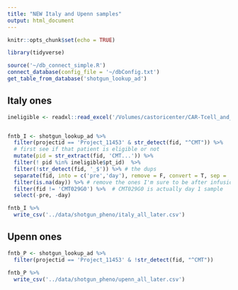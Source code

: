 ```yaml
---
title: "NEW Italy and Upenn samples"
output: html_document
---
```


```r
knitr::opts_chunk$set(echo = TRUE)
```

```r
library(tidyverse)
```

```r
source('~/db_connect_simple.R')
connect_database(config_file = '~/dbConfig.txt')
get_table_from_database('shotgun_lookup_ad')
```

## Italy ones

```r
ineligible <- readxl::read_excel('/Volumes/castoricenter/CAR-Tcell_and_Microbiota/Italy/samples/opbg_sampleskey_with_oligoid_v2.xlsx', sheet = 2)


fntb_I <- shotgun_lookup_ad %>% 
  filter(projectid == 'Project_11453' & str_detect(fid, "^CMT")) %>% 
  # first see if that patient is eligible or not 
  mutate(pid = str_extract(fid, 'CMT...')) %>% 
  filter(! pid %in% ineligible$pt_id)  %>% 
  filter(!str_detect(fid, '_$')) %>% # the dups
  separate(fid, into = c('pre','day'), remove = F, convert = T, sep = '_') %>% 
  filter(is.na(day)) %>% # remove the ones I'm sure to be after infusion
  filter(fid != 'CMT029G0') %>%  # CMT029G0 is actually day 1 sample
  select(-pre, -day)
```

```r
fntb_I %>% 
  write_csv('../data/shotgun_pheno/italy_all_later.csv')
```


## Upenn ones

```r
fntb_P <- shotgun_lookup_ad %>%
  filter(projectid == 'Project_11453' & !str_detect(fid, "^CMT"))
```

```r
fntb_P %>% 
  write_csv('../data/shotgun_pheno/upenn_all_later.csv')
```

